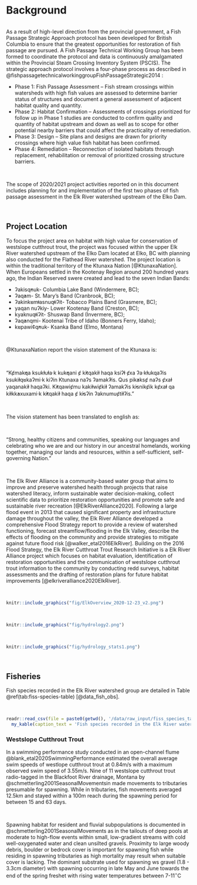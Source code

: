 # Background


```r

```

As a result of high-level direction from the provincial government, a Fish Passage Strategic Approach protocol has been developed for British Columbia to ensure that the greatest opportunities for restoration of fish passage are pursued.  A Fish Passage Technical Working Group has been formed to coordinate the protocol and data is continuously amalgamated within the Provincial Steam Crossing Inventory System (PSCIS).  The strategic approach protocol involves a four-phase process as described in @fishpassagetechnicalworkinggroupFishPassageStrategic2014 :

 * Phase 1: Fish Passage Assessment – Fish stream crossings within watersheds with high fish values are assessed to determine barrier status of structures and document a general assessment of adjacent habitat quality and quantity.
 * Phase 2: Habitat Confirmation – Assessments of crossings prioritized for follow up in Phase 1 studies are conducted to confirm quality and quantity of habitat upstream and down as well as to scope for other potential nearby barriers that could affect the practicality of remediation.
 * Phase 3: Design – Site plans and designs are drawn for priority crossings where high value fish habitat has been confirmed. 
 * Phase 4: Remediation – Reconnection of isolated habitats through replacement, rehabilitation or removal of prioritized crossing structure barriers. 
 
  
 <br>
 
The scope of 2020/2021 project activities reported on in this document includes planning for and implementation of the first two phases of fish passage assessment in the Elk River watershed upstream of the Elko Dam.

<br>

## Project Location

To focus the project area on habitat with high value for conservation of westslope cutthrout trout, the project was focused within the upper Elk River watershed upstream of the Elko Dam located at Elko, BC with planning also conducted for the Flathead River watershed.  The project location is within the traditional territory of the Ktunaxa Nation [@KtunaxaNation]. When Europeans settled in the Kootenay Region around 200 hundred years ago, the Indian Reserved swere created and lead to the seven Indian Bands:

 * ʔakisq̓nuk- Columbia Lake Band (Windermere, BC);
 * ʔaq̓am- St. Mary's Band (Cranbrook, BC);
 * ʔakink̓umǂasnuqǂiʔit- Tobacco Plains Band (Grasmere, BC);
 * yaqan nuʔkiy- Lower Kootenay Band (Creston, BC);
 * kyaknuqǂiʔit- Shuswap Band (Invermere, BC);
 * ʔaq̓anqmi- Kootenai Tribe of Idaho (Bonners Ferry, Idaho);
 * k̓upawi¢q̓nuk- Ksanka Band (Elmo, Montana)

<br>

@KtunaxaNation report the vision statement of the Ktunaxa is:

<br>

"Kȼmak̓qa ksukⱡuⱡa·k kuk̓qani ȼ k̓itqakiⱡ haqa ksiʔⱡ ȼxa ʔa·kⱡukqaʔis ksukiⱡq̓ukaʔmi·k kiʔin Ktunaxa naʔs ʔamak̓ʔis. Qus pik̓aksȼ naʔs ȼxaⱡ yaqanakiⱡ haqaʔki. K̓itqawiȼmu kakiⱡwiȼkiⱡ ʔamakʔis k̓isnikȼik kȼxaⱡ qa kiⱡkk̓axuxami·k k̓itqakiⱡ haqa ȼ k̓isʔin ʔaknumuȼtiⱡʔis."

<br>

The vision statement has been translated to english as:

<br>

"Strong, healthy citizens and communities, speaking our languages and celebrating who we are and our history in our ancestral homelands, working together, managing our lands and resources, within a self-sufficient, self-governing Nation."


<br>

The Elk River Alliance is a community-based water group that aims to improve and preserve watershed health through projects that raise watershed literacy, inform sustainable water decision-making, collect scientific data to prioritize restoration opportunities and promote safe and sustainable river recreation [@ElkRiverAlliance2020]. Following a large flood event in 2013 that caused significant property and infrastructure damage throughout the valley, the Elk River Alliance developed a comprehensive Flood Strategy report to provide a review of watershed functioning, forecast streamflow/flooding in the Elk Valley, describe the effects of flooding on the community and provide strategies to mitigate against future flood risk [@walker_etal2016ElkRiver]. Building on the 2016 Flood Strategy, the Elk River Cutthroat Trout Research Initiative is a Elk River Alliance project which focuses on habitat evaluation, identification of restoration opportunities and the communication of westslope cutthrout trout information to the community by conducting redd surveys, habitat assessments and the drafting of restoration plans for future habitat improvements [@elkriveralliance2020ElkRiver]. 

<br>


```r
knitr::include_graphics("fig/ElkOverview_2020-12-23_v2.png")
```

<br>

```r
knitr::include_graphics("fig/hydrology2.png")
```

<br>

```r
knitr::include_graphics("fig/hydrology_stats1.png")
```

<br>

## Fisheries

Fish species recorded in the Elk River watershed group are detailed in Table \@ref(tab:fiss-species-table) [@data_fish_obs].

<br>

```r
readr::read_csv(file = paste0(getwd(), '/data/raw_input/fiss_species_table.csv')) %>% 
  my_kable(caption_text = 'Fish species recorded in the Elk River watershed group.')


```


### Westslope Cutthrout Trout

In a swimming performance study conducted in an open-channel flume @blank_etal2020SwimmingPerformance estimated the overall average swim speeds of westlope cutthrout trout at 0.84m/s with a maximum observed swim speed of 3.55m/s. Nine of 11 westslope cutthrout trout radio-tagged in the Blackfoot River drainage, Montana by @schmetterling2001SeasonalMovementsin made movements to tributaries presumable for spawning. While in tributaries, fish movements averaged 12.5km and stayed within a 100m reach during the spawning period for between 15 and 63 days.

<br>

Spawning habitat for resident and fluvial subpopulations is documented in @schmetterling2001SeasonalMovements as in the tailouts of deep pools at moderate to high-flow events within small, low-gradient streams with cold well-oxygenated water and clean unsilted gravels. Proximity to large woody debris, boulder or bedrock cover is important for spawning fish while residing in spawning tributaries as high mortality may result when suitable cover is lacking.  The dominant substrate used for spawning ws gravel (1.8 - 3.3cm diameter) with spawning occurring in late May and June towards the end of the spring freshet with rising water temperatures between 7-11$^\circ$C

<br>

  
